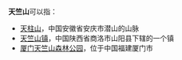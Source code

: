 '''天竺山'''可以指：

*[[天柱山|天柱山]]，中国安徽省安庆市潜山的山脉
*[[天竺山镇|天竺山镇]]，中国陕西省商洛市山阳县下辖的一个镇
*[[厦门天竺山森林公园|厦门天竺山森林公园]]，位于中国福建厦门市

{{Disambig|Cat=三字消歧义}}
